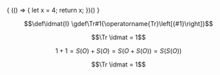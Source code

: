 
{
(() => {
let x = 4;
return x;
})()
}

<KatexDef _={someDef} />
<KatexDef _="foo" />
<KatexDef _={"bar"} />

```math def
\def\idmat{I}
\gdef\Tr#1{\operatorname{Tr}\left[{#1}\right]}
```

```math
\Tr \idmat = 1
```

```math trans
1 + 1
= S(O) + S(O)
= S(O + S(O))
= S(S(O))
```

<KatexReset />

```math
\Tr \idmat = 1
```
